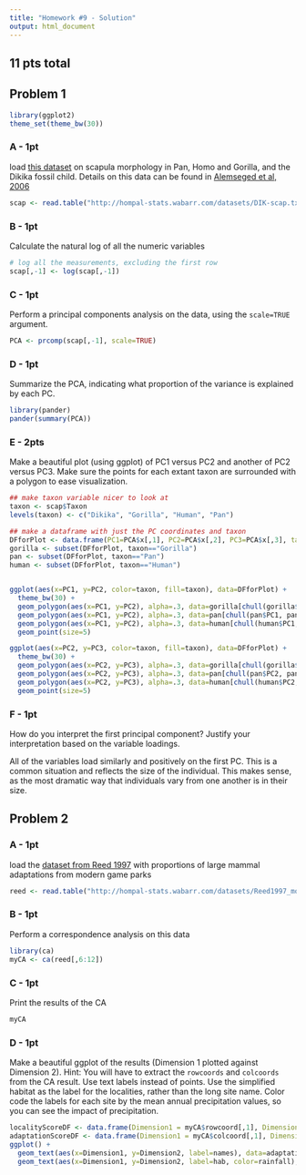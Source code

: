 ```yaml
---
title: "Homework #9 - Solution"
output: html_document
---
```


## 11 pts total

## Problem 1

```r
library(ggplot2)
theme_set(theme_bw(30))
```

### A - 1pt

load [this dataset](datasets/DIK-scap.txt) on scapula morphology in Pan, Homo and Gorilla, and the Dikika fossil child.  Details on this data can be found in [Alemseged et al, 2006](http://www.nature.com/nature/journal/v443/n7109/full/nature05047.html)

```r
scap <- read.table("http://hompal-stats.wabarr.com/datasets/DIK-scap.txt", header=TRUE)
```

### B - 1pt

Calculate the natural log of all the numeric variables

```r
# log all the measurements, excluding the first row
scap[,-1] <- log(scap[,-1])
```

### C  - 1pt

Perform a principal components analysis on the data, using the `scale=TRUE` argument.

```r
PCA <- prcomp(scap[,-1], scale=TRUE)
```

### D - 1pt

Summarize the PCA, indicating what proportion of the variance is explained by each PC.

```r
library(pander)
pander(summary(PCA))
```

### E - 2pts

Make a beautiful plot (using ggplot) of PC1 versus PC2 and another of PC2 versus PC3.  Make sure the points for each extant taxon are surrounded with a polygon to ease visualization.

```r
## make taxon variable nicer to look at
taxon <- scap$Taxon
levels(taxon) <- c("Dikika", "Gorilla", "Human", "Pan")

## make a dataframe with just the PC coordinates and taxon
DFforPlot <- data.frame(PC1=PCA$x[,1], PC2=PCA$x[,2], PC3=PCA$x[,3], taxon=taxon)
gorilla <- subset(DFforPlot, taxon=="Gorilla")
pan <- subset(DFforPlot, taxon=="Pan")
human <- subset(DFforPlot, taxon=="Human")


ggplot(aes(x=PC1, y=PC2, color=taxon, fill=taxon), data=DFforPlot) + 
  theme_bw(30) +
  geom_polygon(aes(x=PC1, y=PC2), alpha=.3, data=gorilla[chull(gorilla$PC1, gorilla$PC2),]) + 
  geom_polygon(aes(x=PC1, y=PC2), alpha=.3, data=pan[chull(pan$PC1, pan$PC2),]) + 
  geom_polygon(aes(x=PC1, y=PC2), alpha=.3, data=human[chull(human$PC1, human$PC2),]) + 
  geom_point(size=5)

ggplot(aes(x=PC2, y=PC3, color=taxon, fill=taxon), data=DFforPlot) + 
  theme_bw(30) +
  geom_polygon(aes(x=PC2, y=PC3), alpha=.3, data=gorilla[chull(gorilla$PC2, gorilla$PC3),]) + 
  geom_polygon(aes(x=PC2, y=PC3), alpha=.3, data=pan[chull(pan$PC2, pan$PC3),]) + 
  geom_polygon(aes(x=PC2, y=PC3), alpha=.3, data=human[chull(human$PC2, human$PC3),]) + 
  geom_point(size=5)
```

### F - 1pt

How do you interpret the first principal component? Justify your interpretation based on the variable loadings.

All of the variables load similarly and positively on the first PC.  This is a common situation and reflects the size of the individual.  This makes sense, as the most dramatic way that individuals vary from one another is in their size. 

## Problem 2

### A - 1pt

load the [dataset from Reed 1997](http://hompal-stats.wabarr.com/datasets/Reed1997_modern_adaptations.csv) with proportions of large mammal adaptations from modern game parks


```r
reed <- read.table("http://hompal-stats.wabarr.com/datasets/Reed1997_modern_adaptations.txt", header=T, sep=",")
```

### B - 1pt

Perform a correspondence analysis on this data


```r
library(ca)
myCA <- ca(reed[,6:12])
```

### C - 1pt

Print the results of the CA


```r
myCA
```

### D - 1pt

Make a beautiful ggplot of the results (Dimension 1 plotted against Dimension 2).  Hint: You will have to extract the `rowcoords` and `colcoords` from the CA result.  Use text labels instead of points.  Use the simplified habitat as the label for the localities, rather than the long site name.  Color code the labels for each site by the mean annual precipitation values, so you can see the impact of precipitation. 


```r
localityScoreDF <- data.frame(Dimension1 = myCA$rowcoord[,1], Dimension2=myCA$rowcoord[,2], rainfall=reed$Rainfall, hab=reed$Simplified.Habitat)
adaptationScoreDF <- data.frame(Dimension1 = myCA$colcoord[,1], Dimension2=myCA$colcoord[,2], names = myCA$colnames)
ggplot() + 
  geom_text(aes(x=Dimension1, y=Dimension2, label=names), data=adaptationScoreDF, color="red") + 
  geom_text(aes(x=Dimension1, y=Dimension2, label=hab, color=rainfall), data=localityScoreDF)
```
